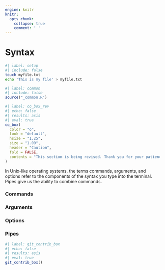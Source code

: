 ```yaml
---
engine: knitr
knitr:
  opts_chunk: 
    collapse: true
    comment: ' '
---
```


# Syntax {.unnumbered}

```bash
#| label: setup
#| include: false
touch myfile.txt
echo 'This is my file' > myfile.txt
```

```r
#| label: common
#| include: false
source("_common.R")
```

```r
#| label: co_box_rev
#| echo: false
#| results: asis
#| eval: true
co_box(
  color = "o",
  look = "default", 
  hsize = "1.25", 
  size = "1.00", 
  header = "Caution", 
  fold = FALSE,
  contents = "This section is being revised. Thank you for your patience."
)
```

In Unix-like operating systems, the terms commands, arguments, and options refer to the components of the syntax you type into the terminal. Pipes give us the ability to combine commands.

### Commands 

### Arguments 

### Options 

### Pipes 


```r
#| label: git_contrib_box
#| echo: false
#| results: asis
#| eval: true
git_contrib_box()
```